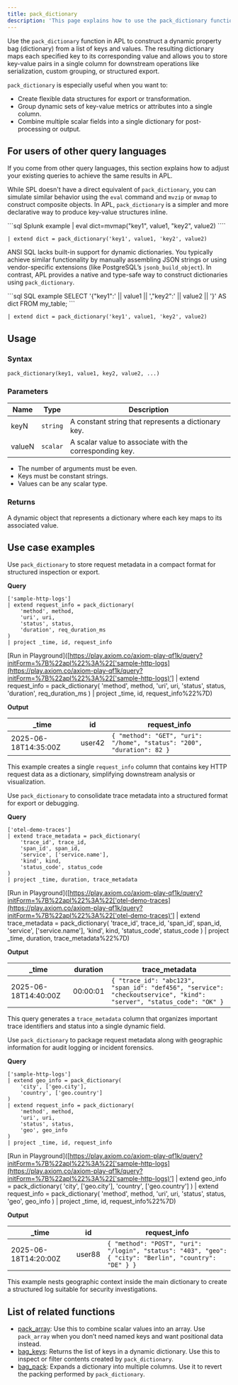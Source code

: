 ```yaml
---
title: pack_dictionary
description: 'This page explains how to use the pack_dictionary function in APL.'
---
```


Use the `pack_dictionary` function in APL to construct a dynamic property bag (dictionary) from a list of keys and values. The resulting dictionary maps each specified key to its corresponding value and allows you to store key-value pairs in a single column for downstream operations like serialization, custom grouping, or structured export.

`pack_dictionary` is especially useful when you want to:

- Create flexible data structures for export or transformation.
- Group dynamic sets of key-value metrics or attributes into a single column.
- Combine multiple scalar fields into a single dictionary for post-processing or output.

## For users of other query languages

If you come from other query languages, this section explains how to adjust your existing queries to achieve the same results in APL.

<AccordionGroup>
<Accordion title="Splunk SPL users">

While SPL doesn't have a direct equivalent of `pack_dictionary`, you can simulate similar behavior using the `eval` command and `mvzip` or `mvmap` to construct composite objects. In APL, `pack_dictionary` is a simpler and more declarative way to produce key-value structures inline.

<CodeGroup>
```sql Splunk example
| eval dict=mvmap("key1", value1, "key2", value2)
````

```kusto APL equivalent
| extend dict = pack_dictionary('key1', value1, 'key2', value2)
```

</CodeGroup>

</Accordion>
<Accordion title="ANSI SQL users">

ANSI SQL lacks built-in support for dynamic dictionaries. You typically achieve similar functionality by manually assembling JSON strings or using vendor-specific extensions (like PostgreSQL’s `jsonb_build_object`). In contrast, APL provides a native and type-safe way to construct dictionaries using `pack_dictionary`.

<CodeGroup>
```sql SQL example
SELECT '{"key1":' || value1 || ',"key2":' || value2 || '}' AS dict FROM my_table;
```

```kusto APL equivalent
| extend dict = pack_dictionary('key1', value1, 'key2', value2)
```

</CodeGroup>

</Accordion>
</AccordionGroup>

## Usage

### Syntax

```kusto
pack_dictionary(key1, value1, key2, value2, ...)
```

### Parameters

| Name   | Type     | Description                                             |
| ------ | -------- | ------------------------------------------------------- |
| keyN   | `string` | A constant string that represents a dictionary key.     |
| valueN | `scalar` | A scalar value to associate with the corresponding key. |

* The number of arguments must be even.
* Keys must be constant strings.
* Values can be any scalar type.

### Returns

A dynamic object that represents a dictionary where each key maps to its associated value.

## Use case examples

<Tabs>
<Tab title="Log analysis">

Use `pack_dictionary` to store request metadata in a compact format for structured inspection or export.

**Query**

```kusto
['sample-http-logs']
| extend request_info = pack_dictionary(
    'method', method,
    'uri', uri,
    'status', status,
    'duration', req_duration_ms
)
| project _time, id, request_info
```

[Run in Playground]([https://play.axiom.co/axiom-play-qf1k/query?initForm=%7B%22apl%22%3A%22['sample-http-logs](https://play.axiom.co/axiom-play-qf1k/query?initForm=%7B%22apl%22%3A%22['sample-http-logs)'] | extend request_info = pack_dictionary( 'method', method, 'uri', uri, 'status', status, 'duration', req_duration_ms ) | project _time, id, request_info%22%7D)

**Output**

| _time               | id     | request_info                                                          |
| -------------------- | ------ | ---------------------------------------------------------------------- |
| 2025-06-18T14:35:00Z | user42 | `{ "method": "GET", "uri": "/home", "status": "200", "duration": 82 }` |

This example creates a single `request_info` column that contains key HTTP request data as a dictionary, simplifying downstream analysis or visualization.

</Tab>
<Tab title="OpenTelemetry traces">

Use `pack_dictionary` to consolidate trace metadata into a structured format for export or debugging.

**Query**

```kusto
['otel-demo-traces']
| extend trace_metadata = pack_dictionary(
    'trace_id', trace_id,
    'span_id', span_id,
    'service', ['service.name'],
    'kind', kind,
    'status_code', status_code
)
| project _time, duration, trace_metadata
```

[Run in Playground]([https://play.axiom.co/axiom-play-qf1k/query?initForm=%7B%22apl%22%3A%22['otel-demo-traces](https://play.axiom.co/axiom-play-qf1k/query?initForm=%7B%22apl%22%3A%22['otel-demo-traces)'] | extend trace_metadata = pack_dictionary( 'trace_id', trace_id, 'span_id', span_id, 'service', ['service.name'], 'kind', kind, 'status_code', status_code ) | project _time, duration, trace_metadata%22%7D)

**Output**

| _time               | duration | trace_metadata                                                                                                      |
| -------------------- | -------- | -------------------------------------------------------------------------------------------------------------------- |
| 2025-06-18T14:40:00Z | 00:00:01 | `{ "trace_id": "abc123", "span_id": "def456", "service": "checkoutservice", "kind": "server", "status_code": "OK" }` |

This query generates a `trace_metadata` column that organizes important trace identifiers and status into a single dynamic field.

</Tab>
<Tab title="Security logs">

Use `pack_dictionary` to package request metadata along with geographic information for audit logging or incident forensics.

**Query**

```kusto
['sample-http-logs']
| extend geo_info = pack_dictionary(
    'city', ['geo.city'],
    'country', ['geo.country']
)
| extend request_info = pack_dictionary(
    'method', method,
    'uri', uri,
    'status', status,
    'geo', geo_info
)
| project _time, id, request_info
```

[Run in Playground]([https://play.axiom.co/axiom-play-qf1k/query?initForm=%7B%22apl%22%3A%22['sample-http-logs](https://play.axiom.co/axiom-play-qf1k/query?initForm=%7B%22apl%22%3A%22['sample-http-logs)'] | extend geo_info = pack_dictionary( 'city', ['geo.city'], 'country', ['geo.country'] ) | extend request_info = pack_dictionary( 'method', method, 'uri', uri, 'status', status, 'geo', geo_info ) | project _time, id, request_info%22%7D)

**Output**

| _time               | id     | request_info                                                                                          |
| -------------------- | ------ | ------------------------------------------------------------------------------------------------------ |
| 2025-06-18T14:20:00Z | user88 | `{ "method": "POST", "uri": "/login", "status": "403", "geo": { "city": "Berlin", "country": "DE" } }` |

This example nests geographic context inside the main dictionary to create a structured log suitable for security investigations.

</Tab>
</Tabs>

## List of related functions

- [pack_array](/apl/scalar-functions/array-functions/pack-array): Use this to combine scalar values into an array. Use `pack_array` when you don’t need named keys and want positional data instead.
- [bag_keys](/apl/scalar-functions/array-functions/bag-keys): Returns the list of keys in a dynamic dictionary. Use this to inspect or filter contents created by `pack_dictionary`.
- [bag_pack](/apl/scalar-functions/array-functions/bag-pack): Expands a dictionary into multiple columns. Use it to revert the packing performed by `pack_dictionary`.

